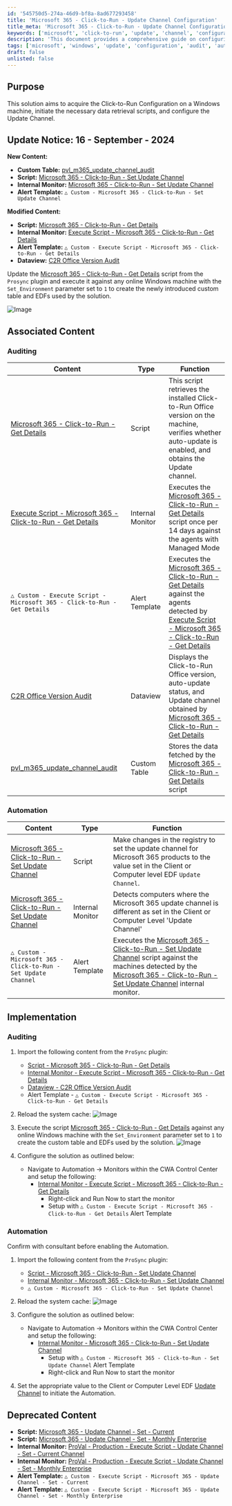 ```yaml
---
id: '545750d5-274a-46d9-bf8a-8ad677293458'
title: 'Microsoft 365 - Click-to-Run - Update Channel Configuration'
title_meta: 'Microsoft 365 - Click-to-Run - Update Channel Configuration'
keywords: ['microsoft', 'click-to-run', 'update', 'channel', 'configuration', 'windows', 'audit', 'automation']
description: 'This document provides a comprehensive guide on configuring the Click-to-Run Update Channel for Microsoft 365 on Windows machines, including scripts, internal monitors, and alert templates necessary for effective management and auditing of the update process.'
tags: ['microsoft', 'windows', 'update', 'configuration', 'audit', 'automation', 'monitoring']
draft: false
unlisted: false
---
```

## Purpose

This solution aims to acquire the Click-to-Run Configuration on a Windows machine, initiate the necessary data retrieval scripts, and configure the Update Channel.

## Update Notice: 16 - September - 2024

**New Content:**

- **Custom Table:** [pvl_m365_update_channel_audit](https://proval.itglue.com/DOC-5078775-17164846)
- **Script:** [Microsoft 365 - Click-to-Run - Set Update Channel](https://proval.itglue.com/DOC-5078775-17164646)
- **Internal Monitor:** [Microsoft 365 - Click-to-Run - Set Update Channel](https://proval.itglue.com/DOC-5078775-17164734)
- **Alert Template:** `△ Custom - Microsoft 365 - Click-to-Run - Set Update Channel`

**Modified Content:**

- **Script:** [Microsoft 365 - Click-to-Run - Get Details](https://proval.itglue.com/DOC-5078775-13932545)
- **Internal Monitor:** [Execute Script - Microsoft 365 - Click-to-Run - Get Details](https://proval.itglue.com/DOC-5078775-14568059)
- **Alert Template:** `△ Custom - Execute Script - Microsoft 365 - Click-to-Run - Get Details`
- **Dataview:** [C2R Office Version Audit](https://proval.itglue.com/DOC-5078775-13932548)

Update the [Microsoft 365 - Click-to-Run - Get Details](https://proval.itglue.com/DOC-5078775-13932545) script from the `Prosync` plugin and execute it against any online Windows machine with the `Set_Environment` parameter set to `1` to create the newly introduced custom table and EDFs used by the solution.

![Image](../../static/img/C2R-Update-Channel/image_1.png)

## Associated Content

### Auditing

| Content                                                                 | Type            | Function                                                                                                                                                      |
|-------------------------------------------------------------------------|-----------------|---------------------------------------------------------------------------------------------------------------------------------------------------------------|
| [Microsoft 365 - Click-to-Run - Get Details](https://proval.itglue.com/DOC-5078775-13932545) | Script          | This script retrieves the installed Click-to-Run Office version on the machine, verifies whether auto-update is enabled, and obtains the Update channel.   |
| [Execute Script - Microsoft 365 - Click-to-Run - Get Details](https://proval.itglue.com/DOC-5078775-14568059) | Internal Monitor | Executes the [Microsoft 365 - Click-to-Run - Get Details](https://proval.itglue.com/DOC-5078775-13932545) script once per 14 days against the agents with Managed Mode |
| `△ Custom - Execute Script - Microsoft 365 - Click-to-Run - Get Details` | Alert Template   | Executes the [Microsoft 365 - Click-to-Run - Get Details](https://proval.itglue.com/DOC-5078775-13932545) against the agents detected by [Execute Script - Microsoft 365 - Click-to-Run - Get Details](https://proval.itglue.com/DOC-5078775-14568059) |
| [C2R Office Version Audit](https://proval.itglue.com/DOC-5078775-13932548) | Dataview        | Displays the Click-to-Run Office version, auto-update status, and Update channel obtained by [Microsoft 365 - Click-to-Run - Get Details](https://proval.itglue.com/DOC-5078775-13932545) |
| [pvl_m365_update_channel_audit](https://proval.itglue.com/DOC-5078775-17164846) | Custom Table    | Stores the data fetched by the [Microsoft 365 - Click-to-Run - Get Details](https://proval.itglue.com/DOC-5078775-13932545) script                         |

### Automation

| Content                                                                 | Type            | Function                                                                                                                                                      |
|-------------------------------------------------------------------------|-----------------|---------------------------------------------------------------------------------------------------------------------------------------------------------------|
| [Microsoft 365 - Click-to-Run - Set Update Channel](https://proval.itglue.com/DOC-5078775-17164646) | Script          | Make changes in the registry to set the update channel for Microsoft 365 products to the value set in the Client or Computer level EDF `Update Channel`.   |
| [Microsoft 365 - Click-to-Run - Set Update Channel](https://proval.itglue.com/DOC-5078775-17164734) | Internal Monitor | Detects computers where the Microsoft 365 update channel is different as set in the Client or Computer Level 'Update Channel'                               |
| `△ Custom - Microsoft 365 - Click-to-Run - Set Update Channel`         | Alert Template   | Executes the [Microsoft 365 - Click-to-Run - Set Update Channel](https://proval.itglue.com/DOC-5078775-17164646) script against the machines detected by the [Microsoft 365 - Click-to-Run - Set Update Channel](https://proval.itglue.com/DOC-5078775-17164734) internal monitor. |

## Implementation

### Auditing

1. Import the following content from the `ProSync` plugin:
   - [Script - Microsoft 365 - Click-to-Run - Get Details](https://proval.itglue.com/DOC-5078775-13932545)
   - [Internal Monitor - Execute Script - Microsoft 365 - Click-to-Run - Get Details](https://proval.itglue.com/DOC-5078775-14568059)
   - [Dataview - C2R Office Version Audit](https://proval.itglue.com/DOC-5078775-13932548)
   - Alert Template - `△ Custom - Execute Script - Microsoft 365 - Click-to-Run - Get Details`

2. Reload the system cache:
   ![Image](../../static/img/C2R-Update-Channel/image_2.png)

3. Execute the script [Microsoft 365 - Click-to-Run - Get Details](https://proval.itglue.com/DOC-5078775-13932545) against any online Windows machine with the `Set_Environment` parameter set to `1` to create the custom table and EDFs used by the solution.
   ![Image](../../static/img/C2R-Update-Channel/image_1.png)

4. Configure the solution as outlined below:
   - Navigate to Automation → Monitors within the CWA Control Center and setup the following:
     - [Internal Monitor - Execute Script - Microsoft 365 - Click-to-Run - Get Details](https://proval.itglue.com/DOC-5078775-14568059)
       - Right-click and Run Now to start the monitor
       - Setup with `△ Custom - Execute Script - Microsoft 365 - Click-to-Run - Get Details` Alert Template

### Automation

Confirm with consultant before enabling the Automation.

1. Import the following content from the `ProSync` plugin:
   - [Script - Microsoft 365 - Click-to-Run - Set Update Channel](https://proval.itglue.com/DOC-5078775-17164646)
   - [Internal Monitor - Microsoft 365 - Click-to-Run - Set Update Channel](https://proval.itglue.com/DOC-5078775-17164734)
   - `△ Custom - Microsoft 365 - Click-to-Run - Set Update Channel`

2. Reload the system cache:
   ![Image](../../static/img/C2R-Update-Channel/image_3.png)

3. Configure the solution as outlined below:
   - Navigate to Automation → Monitors within the CWA Control Center and setup the following:
     - [Internal Monitor - Microsoft 365 - Click-to-Run - Set Update Channel](https://proval.itglue.com/DOC-5078775-17164734)
       - Setup with `△ Custom - Microsoft 365 - Click-to-Run - Set Update Channel` Alert Template
       - Right-click and Run Now to start the monitor

4. Set the appropriate value to the Client or Computer Level EDF [Update Channel](https://proval.itglue.com/5078775/docs/17164646#version=published&documentMode=edit:~:text=Run%20%2D%20Get%20Details-,Client%20Level%20EDF,-Name) to initiate the Automation.

## Deprecated Content

- **Script:** [Microsoft 365 - Update Channel - Set - Current](https://proval.itglue.com/DOC-5078775-8181470)
- **Script:** [Microsoft 365 - Update Channel - Set - Monthly Enterprise](https://proval.itglue.com/DOC-5078775-8009392)
- **Internal Monitor:** [ProVal - Production - Execute Script - Update Channel - Set - Current Channel](https://proval.itglue.com/DOC-5078775-16471652)
- **Internal Monitor:** [ProVal - Production - Execute Script - Update Channel - Set - Monthly Enterprise](https://proval.itglue.com/DOC-5078775-14568325)
- **Alert Template:** `△ Custom - Execute Script - Microsoft 365 - Update Channel - Set - Current`
- **Alert Template:** `△ Custom - Execute Script - Microsoft 365 - Update Channel - Set - Monthly Enterprise`












